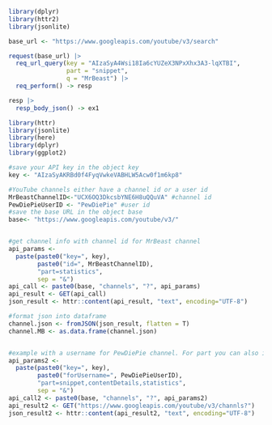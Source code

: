```r
library(dplyr)
library(httr2)
library(jsonlite)
```

```r

base_url <- "https://www.googleapis.com/youtube/v3/search"

request(base_url) |>
  req_url_query(key = "AIzaSyA4Wsi18Ia6cYUZeX3NPxXhx3A3-lqXTBI",
                part = "snippet",
                q = "MrBeast") |>
  req_perform() -> resp

resp |>
  resp_body_json() -> ex1
```

```r

library(httr)
library(jsonlite)
library(here)
library(dplyr)
library(ggplot2)

#save your API key in the object key
key <- "AIzaSyAKRBd0f4FyqVwkeVABHLW5Acw0f1m6kp8"

#YouTube channels either have a channel id or a user id
MrBeastChannelID<-"UCX6OQ3DkcsbYNE6H8uQQuVA" #channel id
PewDiePieUserID <- "PewDiePie" #user id
#save the base URL in the object base
base<- "https://www.googleapis.com/youtube/v3/"


#get channel info with channel id for MrBeast channel
api_params <- 
  paste(paste0("key=", key), 
        paste0("id=", MrBeastChannelID), 
        "part=statistics",
        sep = "&")
api_call <- paste0(base, "channels", "?", api_params)
api_result <- GET(api_call)
json_result <- httr::content(api_result, "text", encoding="UTF-8")

#format json into dataframe
channel.json <- fromJSON(json_result, flatten = T)
channel.MB <- as.data.frame(channel.json)


#example with a username for PewDiePie channel. For part you can also insert more at once to get additional information.
api_params2 <- 
  paste(paste0("key=", key), 
        paste0("forUsername=", PewDiePieUserID), 
        "part=snippet,contentDetails,statistics",
        sep = "&")
api_call2 <- paste0(base, "channels", "?", api_params2)
api_result2 <- GET("https://www.googleapis.com/youtube/v3/channls?")
json_result2 <- httr::content(api_result2, "text", encoding="UTF-8")


```
